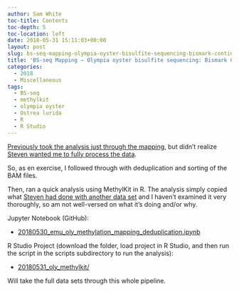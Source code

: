 ```yaml
---
author: Sam White
toc-title: Contents
toc-depth: 5
toc-location: left
date: 2018-05-31 15:11:03+00:00
layout: post
slug: bs-seq-mapping-olympia-oyster-bisulfite-sequencing-bismark-continued
title: 'BS-seq Mapping – Olympia oyster bisulfite sequencing: Bismark Continued'
categories:
  - 2018
  - Miscellaneous
tags:
  - BS-seq
  - methylkit
  - olympia oyster
  - Ostrea lurida
  - R
  - R Studio
---
```


[Previously took the analysis just through the mapping](https://robertslab.github.io/sams-notebook/posts/2018/2018-05-08-bs-seq-mapping-olympia-oyster-bisulfite-sequencing-trimgalore-fastqc-bismark/), but didn't realize [Steven wanted me to fully process the data](https://github.com/RobertsLab/resources/issues/225#issuecomment-390408604).

So, as en exercise, I followed through with deduplication and sorting of the BAM files.

Then, ran a quick analysis using MethylKit in R. The analysis simply copied what [Steven had done with another data set](https://sr320.github.io/MethylKittens/) and I haven't examined it very thoroughly, so am not well-versed on what it's doing and/or why.

Jupyter Notebook (GitHub):





  * [20180530_emu_oly_methylation_mapping_deduplication.ipynb](https://github.com/sr320/LabDocs/blob/master/jupyter_nbs/sam/20180530_emu_oly_methylation_mapping_deduplication.ipynb)



R Studio Project (download the folder, load project in R Studio, and then run the script in the scripts subdirectory to run the analysis):



  * [20180531_oly_methylkit/](https://owl.fish.washington.edu/Athaliana/20180531_oly_methylkit/)



Will take the full data sets through this whole pipeline.
